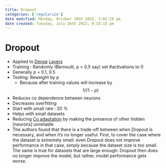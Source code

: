 ```yaml
---
title: Dropout
categories: ['regularize']
date modified: Monday, October 10th 2022, 2:02:29 pm
date created: Tuesday, July 26th 2022, 8:33:15 pm
---
```


# Dropout
- Applied to [Dense](Dense.qmd) [Layers](Layers.qmd)
- Training : Randomly (Bernoulli, p = 0.5 say) set #activations to 0
- Generally p = 0.1, 0.5
- Testing: Reweight by p
	- Because after training values will increase by $$1/(1-p)$$
- Reduces co dependence between neurons
- Decreases overfitting
- Start with small rate : 20 %
- Helps with small datasets
- Reducing [Co adaptation](Co%20adaptation.qmd) by making the presence of other hidden [neurons] unreliable
- The authors found that there is a trade-off between when Dropout is necessary, and when it's no longer useful. First, to cover the case where the dataset is extremely small: even Dropout does not improve performance in that case, simply because the dataset size is too small. The same is true for datasets that are large enough: Dropout then does no longer improve the model, but rather, model performance gets worse.



